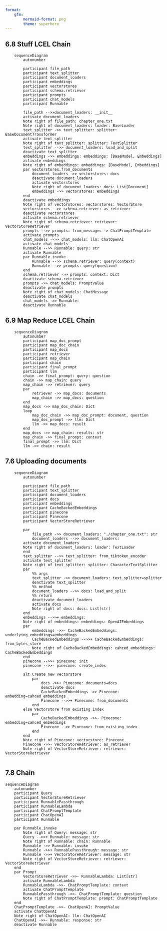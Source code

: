 ```yaml
---
format:
    gfm:
        mermaid-format: png
        theme: superhero
---
```


## 6.8 Stuff LCEL Chain
```mermaid
    sequenceDiagram
        autonumber

        participant file_path
        participant text_splitter
        participant document_loaders
        participant embeddings
        participant vectorstores
        participant schema.retriever
        participant prompts
        participant chat_models
        participant Runnable

        file_path -->>document_loaders: __init__
        activate document_loaders
        Note right of file_path: chapter_one.txt 
        Note right of document_loaders: loader: BaseLoader
        text_splitter ->> text_splitter: splitter: BaseDocumentTransformer
        activate text_splitter
        Note right of text_splitter: splitter: TextSplitter
        text_splitter -->> document_loaders: load_and_split
        deactivate text_splitter
        embeddings ->> embeddings: embeddings: [BaseModel, Embeddings]
        activate embeddings
        Note right of embeddings: embeddings: [BaseModel, Embeddings]
        par vectorstores.from_documents
            document_loaders ->> vectorstores: docs
            deactivate document_loaders
            activate vectorstores
            Note right of document_loaders: docs: List[Document]
            embeddings ->> vectorstores: embeddings
        end
        deactivate embeddings
        Note right of vectorstores: vectorstores: VectorStore
        vectorstores -->> schema.retriever: as_retriever
        deactivate vectorstores
        activate schema.retriever
        Note right of schema.retriever: retriever: VectorStoreRetriever
        prompts -->> prompts: from_messages -> ChatPromptTemplate
        activate prompts
        chat_models -->> chat_models: llm: ChatOpenAI
        activate chat_models
        Runnable -->> Runnable: query: str
        activate Runnable
        par Runnable.invoke
            Runnable -->> schema.retriever: query(context)
            Runnable -->> prompts: query(question)
        end
        schema.retriever ->> prompts: context: Dict
        deactivate schema.retriever
        prompts ->> chat_models: PromptValue
        deactivate prompts
        Note right of chat_models: ChatMessage
        deactivate chat_models
        chat_models ->> Runnable: 
        deactivate Runnable
```

## 6.9 Map Reduce LCEL Chain
```mermaid
    sequenceDiagram
        autonumber
        participant map_doc_prompt
        participant map_doc_chain
        participant map_docs
        participant retriever
        participant map_chain
        participant chain
        participant final_prompt
        participant llm
        chain ->> final_prompt: query: question
        chain ->> map_chain: query
        map_chain ->> retriever: query
        par
            retriever ->> map_docs: documents
            map_chain ->> map_docs: question
        end
        map_docs ->> map_doc_chain: Dict
        loop
            map_doc_chain ->> map_doc_prompt: document, question
            map_doc_prompt ->> llm: Dict
            llm ->> map_docs: result
        end
        map_docs ->> map_chain: results: str
        map_chain ->> final_prompt: context
        final_prompt ->> llm: Dict
        llm ->> chain: result
```

## 7.6 Uploading documents
```mermaid
    sequenceDiagram
        autonumber
        
        participant file_path
        participant text_splitter
        participant document_loaders
        participant docs
        participant embeddings
        participant CacheBackedEmbeddings
        participant pinecone
        participant Pinecone
        participant VectorStoreRetriever

        par
            file_path ->> document_loaders: "./chapter_one.txt": str
            document_loaders -->> document_loaders: 
        activate document_loaders
        Note right of document_loaders: loader: TextLoader
        end
        text_splitter -->> text_splitter: from_tiktoken_encoder
        activate text_splitter
        Note right of text_splitter: splitter: CharacterTextSplitter
        par
            %% args
            text_splitter ->> document_loaders: text_splitter=splitter 
            deactivate text_splitter
            %% method
            document_loaders -->> docs: load_and_split
            %% return
            deactivate document_loaders
            activate docs
            Note right of docs: docs: List[str]
        end
        embeddings -->>+ embeddings: 
        Note right of embeddings: embeddings: OpenAIEmbeddings
        par
            embeddings ->>- CacheBackedEmbeddings: underlying_embeddings=embeddings
            CacheBackedEmbeddings -->>+ CacheBackedEmbeddings: from_bytes_store
            Note right of CacheBackedEmbeddings: cahced_embeddings: CacheBackedEmbeddings
        end
        pinecone -->>+ pinecone: init
        pinecone -->>- pinecone: create_index

        alt Create new vectorstore
            par
                docs ->>+ Pinecone: documents=docs
                deactivate docs
                CacheBackedEmbeddings ->> Pinecone: embedding=cahced_embeddings
                Pinecone -->>+ Pinecone: from_documents
            end
        else Vectorstore from existing index
            par
                CacheBackedEmbeddings ->>- Pinecone: embedding=cahced_embeddings
                Pinecone -->> Pinecone: from_existing_index
            end
        end
        Note right of Pinecone: vectorstore: Pinecone
        Pinecone ->>- VectorStoreRetriever: as_retriever
        Note right of VectorStoreRetriever: retriever: VectorStoreRetriever


```

## 7.8 Chain
```mermaid
sequenceDiagram
    autonumber
    participant Query
    participant VectorStoreRetriever
    participant RunnablePassthrough
    participant RunnableLambda
    participant ChatPromptTemplate
    participant ChatOpenAI
    participant Runnable

    par Runnable.invoke
        Note right of Query: message: str
        Query -->>+ Runnable: message: str
        Note right of Runnable: chain: Runnable
        Runnable ->> Runnable: invoke
        Runnable ->>+ RunnablePassthrough: message: str
        Runnable ->>+ VectorStoreRetriever: message: str
        Note right of VectorStoreRetriever: retriever: VectorStoreRetriever
    end
    par Prompt
        VectorStoreRetriever ->>- RunnableLambda: List[str]
        activate RunnableLambda
        RunnableLambda ->>- ChatPromptTemplate: context
        activate ChatPromptTemplate
        RunnablePassthrough ->>- ChatPromptTemplate: question
        Note right of ChatPromptTemplate: prompt: ChatPromptTemplate
    end
    ChatPromptTemplate ->>- ChatOpenAI: PromptValue
    activate ChatOpenAI
    Note right of ChatOpenAI: llm: ChatOpenAI
    ChatOpenAI ->>- Runnable: response: str
    deactivate Runnable
```